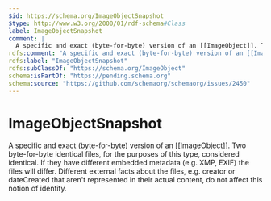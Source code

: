 ```yaml
---
$id: https://schema.org/ImageObjectSnapshot
$type: http://www.w3.org/2000/01/rdf-schema#Class
label: ImageObjectSnapshot
comment: |
  A specific and exact (byte-for-byte) version of an [[ImageObject]]. Two byte-for-byte identical files, for the purposes of this type, considered identical. If they have different embedded metadata (e.g. XMP, EXIF) the files will differ. Different external facts about the files, e.g. creator or dateCreated that aren't represented in their actual content, do not affect this notion of identity.
rdfs:comment: "A specific and exact (byte-for-byte) version of an [[ImageObject]]. Two byte-for-byte identical files, for the purposes of this type, considered identical. If they have different embedded metadata (e.g. XMP, EXIF) the files will differ. Different external facts about the files, e.g. creator or dateCreated that aren't represented in their actual content, do not affect this notion of identity."
rdfs:label: "ImageObjectSnapshot"
rdfs:subClassOf: "https://schema.org/ImageObject"
schema:isPartOf: "https://pending.schema.org"
schema:source: "https://github.com/schemaorg/schemaorg/issues/2450"
---
```


# ImageObjectSnapshot

A specific and exact (byte-for-byte) version of an [[ImageObject]]. Two byte-for-byte identical files, for the purposes of this type, considered identical. If they have different embedded metadata (e.g. XMP, EXIF) the files will differ. Different external facts about the files, e.g. creator or dateCreated that aren't represented in their actual content, do not affect this notion of identity.

